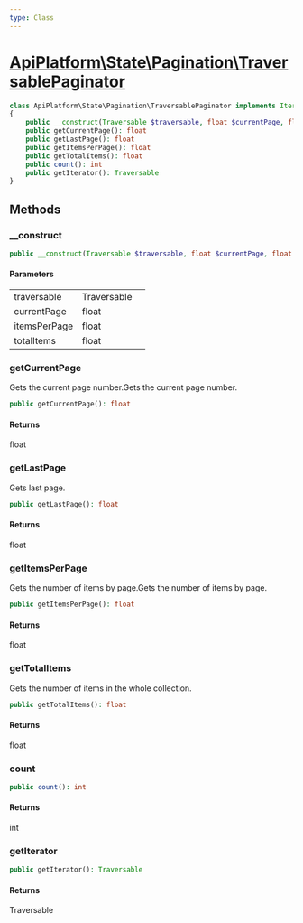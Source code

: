```yaml
---
type: Class
---
```


# [ApiPlatform\State\Pagination\TraversablePaginator](/docs/v3.2/reference/State/Pagination/TraversablePaginator)



```php
class ApiPlatform\State\Pagination\TraversablePaginator implements IteratorAggregate, `<a href="/docs/v3.2/reference/State/Pagination/PaginatorInterface">ApiPlatform\State\Pagination\PaginatorInterface</a>`, Traversable, Countable, `<a href="/docs/v3.2/reference/State/Pagination/PartialPaginatorInterface">ApiPlatform\State\Pagination\PartialPaginatorInterface</a>`
{
    public __construct(Traversable $traversable, float $currentPage, float $itemsPerPage, float $totalItems)
    public getCurrentPage(): float
    public getLastPage(): float
    public getItemsPerPage(): float
    public getTotalItems(): float
    public count(): int
    public getIterator(): Traversable
}
```
## Methods

### __construct



```php
public __construct(Traversable $traversable, float $currentPage, float $itemsPerPage, float $totalItems)
```

#### Parameters

<table><tbody>
<tr><td>traversable</td><td>Traversable</td><td></td></tr><tr><td>currentPage</td><td>float</td><td></td></tr><tr><td>itemsPerPage</td><td>float</td><td></td></tr><tr><td>totalItems</td><td>float</td><td></td></tr>
</tbody>
</table>

### getCurrentPage

Gets the current page number.Gets the current page number.

```php
public getCurrentPage(): float
```

#### Returns

float

### getLastPage

Gets last page.

```php
public getLastPage(): float
```

#### Returns

float

### getItemsPerPage

Gets the number of items by page.Gets the number of items by page.

```php
public getItemsPerPage(): float
```

#### Returns

float

### getTotalItems

Gets the number of items in the whole collection.

```php
public getTotalItems(): float
```

#### Returns

float

### count



```php
public count(): int
```

#### Returns

int

### getIterator



```php
public getIterator(): Traversable
```

#### Returns

Traversable

